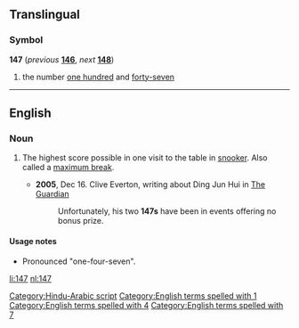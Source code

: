==Translingual==

===Symbol===
'''147''' (''previous'' '''[[146]]''', ''next'' '''[[148]]''')

# the number [[one hundred]] and [[forty-seven]]

[[Category:Hindu-Arabic script]]

----

==English==

===Noun===
{{en-noun}}

# {{lb|en|snooker}} The highest score possible in one visit to the table in [[snooker]]. Also called a [[maximum break]].
#* '''2005''', Dec 16. Clive Everton, writing about Ding Jun Hui in [[w:The Guardian|The Guardian]]
#*: Unfortunately, his two '''147s''' have been in events offering no bonus prize.

====Usage notes====
* Pronounced "one-four-seven".

[[Category:English terms spelled with 1]]
[[Category:English terms spelled with 4]]
[[Category:English terms spelled with 7]]

[[li:147]]
[[nl:147]]